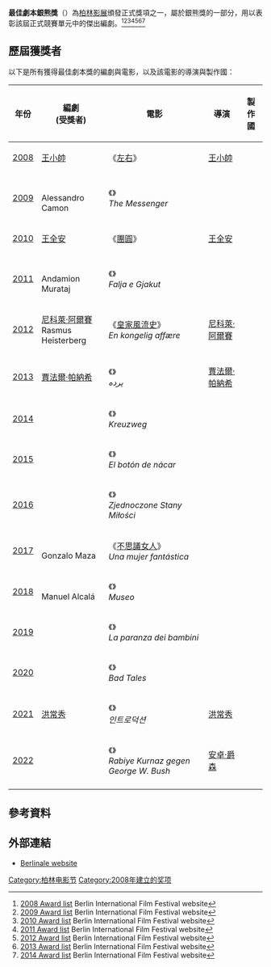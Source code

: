 {{noteTA
|G1=Movie
|G2=Show
}}
{{Infobox award
| name           = 最佳劇本獎
| current_awards =
| image          = 
| imagesize      = 
| caption        =
| description    =
| presenter      = [[柏林影展|柏林影展]]
| country        = [[德國|德國]]
| location       = [[柏林|柏林]]
| year           = 2008年
| year2          =
| website        =
}}
'''最佳劇本銀熊獎'''（{{lang-de|'''Silberne Bär für das beste Drehbuch'''}}）為[[柏林影展|柏林影展]]頒發正式獎項之一，屬於銀熊獎的一部分，用以表彰該屆正式競賽單元中的傑出編劇。<ref>[https://www.berlinale.de/en/archiv/jahresarchive/2008/03_preistr_ger_2008/03_Preistraeger_2008.html 2008 Award list] {{Wayback|url=https://www.berlinale.de/en/archiv/jahresarchive/2008/03_preistr_ger_2008/03_Preistraeger_2008.html |date=20190321010341 }} Berlin International Film Festival website</ref><ref>[https://www.berlinale.de/en/archiv/jahresarchive/2009/03_preistr_ger_2009/03_Preistraeger_2009.html 2009 Award list] {{Wayback|url=https://www.berlinale.de/en/archiv/jahresarchive/2009/03_preistr_ger_2009/03_Preistraeger_2009.html |date=20190321010522 }} Berlin International Film Festival website</ref><ref>[https://www.berlinale.de/en/archiv/jahresarchive/2010/03_preistr_ger_2010/03_Preistraeger_2010.html 2010 Award list] {{Wayback|url=https://www.berlinale.de/en/archiv/jahresarchive/2010/03_preistr_ger_2010/03_Preistraeger_2010.html |date=20190321010641 }} Berlin International Film Festival website</ref><ref>[https://www.berlinale.de/en/archiv/jahresarchive/2011/03_preistrger_2011/03_preistraeger_2011.html 2011 Award list] {{Wayback|url=https://www.berlinale.de/en/archiv/jahresarchive/2011/03_preistrger_2011/03_preistraeger_2011.html |date=20180612143757 }} Berlin International Film Festival website</ref><ref>[https://www.berlinale.de/en/archiv/jahresarchive/2012/03_preistrger_2012/03_preistraeger_2012.html 2012 Award list] {{Wayback|url=https://www.berlinale.de/en/archiv/jahresarchive/2012/03_preistrger_2012/03_preistraeger_2012.html |date=20170702180924 }} Berlin International Film Festival website</ref><ref>[https://www.berlinale.de/en/archiv/jahresarchive/2013/03_preistraeger_2013/03_preistraeger_2013.html 2013 Award list] {{Wayback|url=https://www.berlinale.de/en/archiv/jahresarchive/2013/03_preistraeger_2013/03_preistraeger_2013.html |date=20180618175414 }} Berlin International Film Festival website</ref><ref>[https://www.berlinale.de/en/archiv/jahresarchive/2014/03_preistraeger_2014/03_preistraeger_2014.html 2014 Award list] {{Wayback|url=https://www.berlinale.de/en/archiv/jahresarchive/2014/03_preistraeger_2014/03_preistraeger_2014.html |date=20190321010547 }} Berlin International Film Festival website</ref>

== 歷屆獲獎者 ==
以下是所有獲得最佳劇本獎的編劇與電影，以及該電影的導演與製作國：
{| class="wikitable"
|-
! 年份 || 編劇<br>(受獎者) || 電影 || 導演 || 製作國
|-
| [[第58屆柏林電影節|2008]] || [[王小帥|王小帥]] || 《[[左右|左右]]》 || [[王小帥|王小帥]] || {{CHN}}
|-
| [[第59屆柏林影展|2009]] || {{link-en|歐倫·穆佛曼|Oren Moverman}}<br>Alessandro Camon || 《{{link-en|天使信差|The Messenger (2009 film)}}》<br>''The Messenger'' || {{link-en|歐倫·穆佛曼|Oren Moverman}} || {{USA}}
|-
| [[第60屆柏林影展|2010]] || [[王全安|王全安]] || 《[[團圓|團圓]]》 || [[王全安|王全安]] || {{CHN}}
|-
| [[第61屆柏林影展|2011]] || {{link-en|喬舒亞·馬斯頓|Joshua Marston}}<br>Andamion Murataj  || 《{{link-en|血腥的寬恕|The Forgiveness of Blood}}》<br>''Falja e Gjakut'' || {{link-en|喬舒亞·馬斯頓|Joshua Marston}} || {{ALB}}<br>{{USA}}
|-
| [[第62屆柏林電影節|2012]] || [[尼科萊·阿爾賽|尼科萊·阿爾賽]]<br>Rasmus Heisterberg || 《[[皇室風流史|皇家風流史]]》<br>''En kongelig affære'' || [[尼科萊·阿爾賽|尼科萊·阿爾賽]] || {{DEN}}
|-
| [[第63屆柏林電影節|2013]] || [[賈法爾·帕納希|賈法爾·帕納希]] || 《{{link-en|好戲不散場|Closed Curtain}}》<br>''پرده'' || [[賈法爾·帕納希|賈法爾·帕納希]] || {{IRN}}
|-
| [[第64屆柏林影展|2014]] || {{link-de|迪特里希·布格曼|Dietrich Brüggemann}}<br>{{link-de|安娜·布呂格曼|Anna Brüggemann}} || 《{{link-de|少女的歧禱|Kreuzweg (Film)}}》<br>''Kreuzweg'' || {{link-de|迪特里希·布格曼|Dietrich Brüggemann}} || {{GER}}
|-
| [[第65屆柏林影展|2015]] || {{link-es|帕里西歐·古茲曼|Patricio Guzmán}} || 《{{link-es|深海光年|El botón de nácar}}》<br>''El botón de nácar'' || {{link-es|帕里西歐·古茲曼|Patricio Guzmán}} || {{CHI}}
|-
| [[第66屆柏林影展|2016]] || {{link-pl|湯瑪士·瓦西萊斯基|Tomasz Wasilewski (reżyser)}} || 《{{link-pl|愛情合眾國|Zjednoczone Stany Miłości}}》<br>''Zjednoczone Stany Miłości'' || {{link-pl|湯瑪士·瓦西萊斯基|Tomasz Wasilewski (reżyser)}} || {{POL}}
|-
| [[第67屆柏林影展|2017]] || {{link-es|塞巴斯蒂安·雷里奧|Sebastián Lelio}}<br>Gonzalo Maza || 《[[不思議女人|不思議女人]]》<br>''Una mujer fantástica'' || {{link-es|塞巴斯蒂安·雷里奧|Sebastián Lelio}} || {{CHI}}
|-
| [[第68屆柏林影展|2018]] || {{link-es|阿隆索·魯伊茲帕拉西歐|Alonso Ruizpalacios}}<br>Manuel Alcalá || 《{{link-en|博物館偷很大|Museum (2018 film)}}》<br>''Museo'' || {{link-es|阿隆索·魯伊茲帕拉西歐|Alonso Ruizpalacios}} || {{MEX}}
|-
| [[第69屆柏林影展|2019]] || {{link-it|莫瑞吉奧·布勞奇|Maurizio Braucci}}<br>{{link-it|克勞地歐·吉瓦內斯|Claudio Giovannesi}}<br>{{link-en|羅伯托·薩維亞諾|Roberto Saviano}} || 《{{link-en|食人少年幫|Piranhas (2019 film)}}》<br>''La paranza dei bambini'' || {{link-it|克勞地歐·吉瓦內斯|Claudio Giovannesi}} || {{ITA}}
|-
| [[第70屆柏林影展|2020]] || {{link-fr|法比歐·狄諾錢佐|Damiano et Fabio D'Innocenzo}}<br>{{link-fr|達米亞諾·狄諾錢佐|Damiano et Fabio D'Innocenzo}} || 《{{link-en|黑色童話|Bad Tales}}》<br>''Bad Tales'' || {{link-fr|法比歐·狄諾錢佐|Damiano et Fabio D'Innocenzo}}<br>{{link-fr|達米亞諾·狄諾錢佐|Damiano et Fabio D'Innocenzo}} || {{ITA}}
|-
| [[第71屆柏林影展|2021]] || [[洪常秀|洪常秀]] || 《{{link-ko|引言 (2021年電影)|인트로덕션 (영화)|引言}}》<br>''인트로덕션'' || [[洪常秀|洪常秀]] || {{KOR}}
|-
| [[第72屆柏林影展|2022]] || {{link-de|萊拉·史蒂勒|Laila Stieler}} || 《{{link-de|拉比耶對戰小布希|Rabiye Kurnaz gegen George W. Bush}}》<br>''Rabiye Kurnaz gegen George W. Bush'' || [[安卓·爵森|安卓·爵森]] || {{GER}}
|-
|}

==參考資料==
{{reflist}}

==外部連結==
{{Commons|Berlinale}}
*[http://www.berlinale.de Berlinale website] {{Wayback|url=http://www.berlinale.de/ |date=20110217150238 }}
{{柏林電影節}}
[[Category:柏林电影节|Category:柏林电影节]]
[[Category:2008年建立的奖项|Category:2008年建立的奖项]]